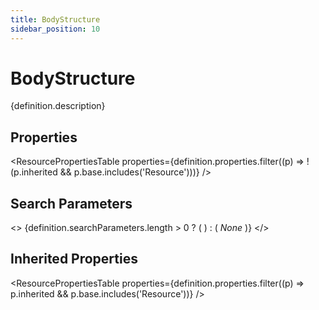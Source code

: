 ```yaml
---
title: BodyStructure
sidebar_position: 10
---
```



# BodyStructure

<p>{definition.description}</p>

## Properties

<ResourcePropertiesTable properties={definition.properties.filter((p) => !(p.inherited && p.base.includes('Resource')))} />

## Search Parameters

<>
  {definition.searchParameters.length > 0 ? (
    <SearchParamsTable searchParams={definition.searchParameters} />
  ) : (
    <em>None</em>
  )}
</>

## Inherited Properties

<ResourcePropertiesTable properties={definition.properties.filter((p) => p.inherited && p.base.includes('Resource'))} />


